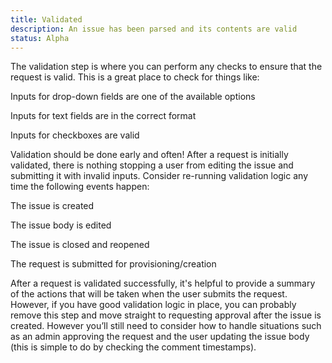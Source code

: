 ```yaml
---
title: Validated
description: An issue has been parsed and its contents are valid
status: Alpha
---
```



The validation step is where you can perform any checks to ensure that the
request is valid. This is a great place to check for things like:

Inputs for drop-down fields are one of the available options

Inputs for text fields are in the correct format

Inputs for checkboxes are valid

Validation should be done early and often! After a request is initially
validated, there is nothing stopping a user from editing the issue and
submitting it with invalid inputs. Consider re-running validation logic any time
the following events happen:

The issue is created

The issue body is edited

The issue is closed and reopened

The request is submitted for provisioning/creation

After a request is validated successfully, it's helpful to provide a summary of
the actions that will be taken when the user submits the request. However, if
you have good validation logic in place, you can probably remove this step and
move straight to requesting approval after the issue is created. However you’ll
still need to consider how to handle situations such as an admin approving the
request and the user updating the issue body (this is simple to do by checking
the comment timestamps).
